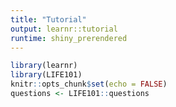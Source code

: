 ```yaml
---
title: "Tutorial"
output: learnr::tutorial
runtime: shiny_prerendered
---
```


```r
library(learnr)
library(LIFE101)
knitr::opts_chunk$set(echo = FALSE)
questions <- LIFE101::questions
```


